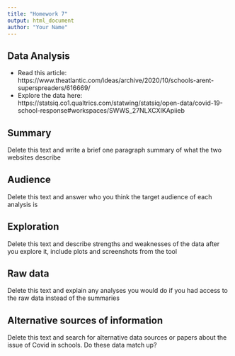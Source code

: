 ```yaml
---
title: "Homework 7"
output: html_document
author: "Your Name"
---
```


## Data Analysis

- Read this article: https://www.theatlantic.com/ideas/archive/2020/10/schools-arent-superspreaders/616669/
- Explore the data here: https://statsiq.co1.qualtrics.com/statwing/statsiq/open-data/covid-19-school-response#workspaces/SWWS_27NLXCXIKApiieb

## Summary

Delete this text and write a brief one paragraph summary of what the two websites describe

## Audience

Delete this text and answer who you think the target audience of each analysis is

## Exploration

Delete this text and describe strengths and weaknesses of the data after you explore it, include plots and screenshots from the tool

## Raw data

Delete this text and explain any analyses you would do if you had access to the raw data instead of the summaries 

## Alternative sources of information

Delete this text and search for alternative data sources or papers about the issue of Covid in schools. Do these data match up? 


